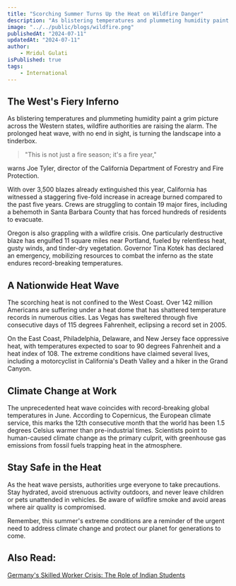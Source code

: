 ```yaml
---
title: "Scorching Summer Turns Up the Heat on Wildfire Danger"
description: "As blistering temperatures and plummeting humidity paint a grim picture across the Western states, wildfire authorities are raising the alarm. The prolonged heat wave, with no end in sight, is turning the landscape into a tinderbox."
image: "../../public/blogs/wildfire.png"
publishedAt: "2024-07-11"
updatedAt: "2024-07-11"
author: 
    - Mridul Gulati
isPublished: true
tags: 
    - International
---
```


## The West's Fiery Inferno

As blistering temperatures and plummeting humidity paint a grim picture across the Western states, wildfire authorities are raising the alarm. The prolonged heat wave, with no end in sight, is turning the landscape into a tinderbox.

> "This is not just a fire season; it's a fire year," 

warns Joe Tyler, director of the California Department of Forestry and Fire Protection. 

With over 3,500 blazes already extinguished this year, California has witnessed a staggering five-fold increase in acreage burned compared to the past five years. Crews are struggling to contain 19 major fires, including a behemoth in Santa Barbara County that has forced hundreds of residents to evacuate.

Oregon is also grappling with a wildfire crisis. One particularly destructive blaze has engulfed 11 square miles near Portland, fueled by relentless heat, gusty winds, and tinder-dry vegetation. Governor Tina Kotek has declared an emergency, mobilizing resources to combat the inferno as the state endures record-breaking temperatures.

## A Nationwide Heat Wave

The scorching heat is not confined to the West Coast. Over 142 million Americans are suffering under a heat dome that has shattered temperature records in numerous cities. Las Vegas has sweltered through five consecutive days of 115 degrees Fahrenheit, eclipsing a record set in 2005.

On the East Coast, Philadelphia, Delaware, and New Jersey face oppressive heat, with temperatures expected to soar to 90 degrees Fahrenheit and a heat index of 108. The extreme conditions have claimed several lives, including a motorcyclist in California's Death Valley and a hiker in the Grand Canyon.

## Climate Change at Work

The unprecedented heat wave coincides with record-breaking global temperatures in June. According to Copernicus, the European climate service, this marks the 12th consecutive month that the world has been 1.5 degrees Celsius warmer than pre-industrial times. Scientists point to human-caused climate change as the primary culprit, with greenhouse gas emissions from fossil fuels trapping heat in the atmosphere.

## Stay Safe in the Heat

As the heat wave persists, authorities urge everyone to take precautions. Stay hydrated, avoid strenuous activity outdoors, and never leave children or pets unattended in vehicles. Be aware of wildfire smoke and avoid areas where air quality is compromised.

Remember, this summer's extreme conditions are a reminder of the urgent need to address climate change and protect our planet for generations to come.

## Also Read: 

[Germany's Skilled Worker Crisis: The Role of Indian Students](https://onlinekhabri.com/blog/germany-skilled-worker-crisis-role-of-india)


